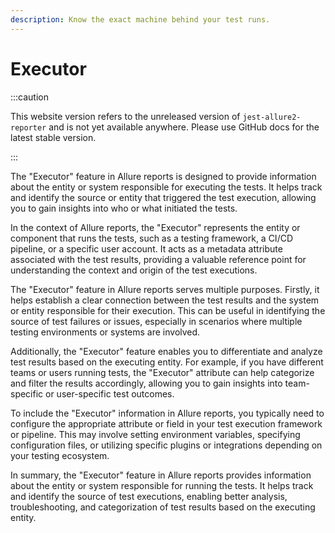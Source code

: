 ```yaml
---
description: Know the exact machine behind your test runs.
---
```


# Executor

:::caution

This website version refers to the unreleased version of `jest-allure2-reporter` and is not yet available
anywhere. Please use GitHub docs for the latest stable version.

:::

The "Executor" feature in Allure reports is designed to provide information about the entity or system responsible for executing the tests. It helps track and identify the source or entity that triggered the test execution, allowing you to gain insights into who or what initiated the tests.

In the context of Allure reports, the "Executor" represents the entity or component that runs the tests, such as a testing framework, a CI/CD pipeline, or a specific user account. It acts as a metadata attribute associated with the test results, providing a valuable reference point for understanding the context and origin of the test executions.

The "Executor" feature in Allure reports serves multiple purposes. Firstly, it helps establish a clear connection between the test results and the system or entity responsible for their execution. This can be useful in identifying the source of test failures or issues, especially in scenarios where multiple testing environments or systems are involved.

Additionally, the "Executor" feature enables you to differentiate and analyze test results based on the executing entity. For example, if you have different teams or users running tests, the "Executor" attribute can help categorize and filter the results accordingly, allowing you to gain insights into team-specific or user-specific test outcomes.

To include the "Executor" information in Allure reports, you typically need to configure the appropriate attribute or field in your test execution framework or pipeline. This may involve setting environment variables, specifying configuration files, or utilizing specific plugins or integrations depending on your testing ecosystem.

In summary, the "Executor" feature in Allure reports provides information about the entity or system responsible for running the tests. It helps track and identify the source of test executions, enabling better analysis, troubleshooting, and categorization of test results based on the executing entity.

